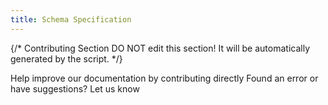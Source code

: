 ```yaml
---
title: Schema Specification
---
```



<Card title="Manifest" icon="link" href="/en/plugins/schema-definition/manifest">
</Card>

<Card title="Endpoint" icon="link" href="/en/plugins/schema-definition/endpoint">
</Card>

<Card title="Model" icon="link" href="/en/plugins/schema-definition/model">
</Card>

<Card title="General Specifications" icon="link" href="/en/plugins/schema-definition/general-specifications">
</Card>

<Card title="Persistent Storage" icon="link" href="/en/plugins/schema-definition/persistent-storage">
</Card>

<Card title="Reverse Invocation of the Dify Service" icon="link" href="/en/plugins/schema-definition/reverse-invocation-of-the-dify-service">
</Card>

{/*
Contributing Section
DO NOT edit this section!
It will be automatically generated by the script.
*/}

<CardGroup cols="2">
    <Card
        title="Edit this page"
        icon="pen-to-square"
        href="https://github.com/langgenius/dify-docs/edit/main/en/plugins/schema-definition/README.mdx"
    >
        Help improve our documentation by contributing directly
    </Card>
    <Card
        title="Report an issue"
        icon="github"
        href="https://github.com/langgenius/dify-docs/issues/new?title=Documentation%20Issue%3A%20&body=%23%23%20Issue%20Description%0A%3C%21--%20Please%20briefly%20describe%20the%20issue%20you%20found%20--%3E%0A%0A%23%23%20Page%20Link%0Ahttps%3A%2F%2Fgithub.com%2Flanggenius%2Fdify-docs%2Fblob%2Fmain%2Fen/plugins/schema-definition%2FREADME.mdx%0A%0A%23%23%20Suggested%20Changes%0A%3C%21--%20If%20you%20have%20specific%20suggestions%20for%20changes%2C%20please%20describe%20them%20here%20--%3E%0A%0A%3C%21--%20Thank%20you%20for%20helping%20improve%20our%20documentation%21%20--%3E"
    >
        Found an error or have suggestions? Let us know
    </Card>
</CardGroup>
